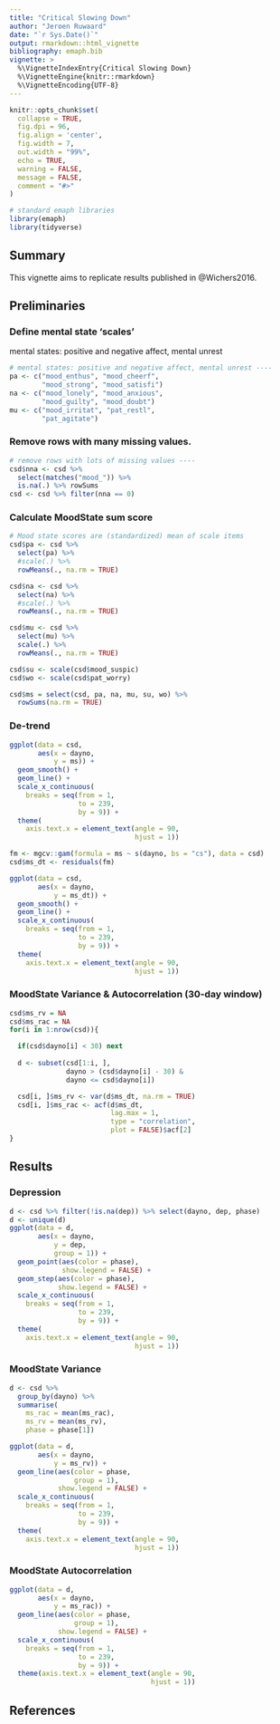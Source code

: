 ```yaml
---
title: "Critical Slowing Down"
author: "Jeroen Ruwaard"
date: "`r Sys.Date()`"
output: rmarkdown::html_vignette
bibliography: emaph.bib
vignette: >
  %\VignetteIndexEntry{Critical Slowing Down}
  %\VignetteEngine{knitr::rmarkdown}
  %\VignetteEncoding{UTF-8}
---
```


```r
knitr::opts_chunk$set(
  collapse = TRUE, 
  fig.dpi = 96, 
  fig.align = 'center', 
  fig.width = 7,
  out.width = "99%",
  echo = TRUE, 
  warning = FALSE, 
  message = FALSE,
  comment = "#>"
)

# standard emaph libraries
library(emaph)
library(tidyverse)
```


## Summary

This vignette aims to replicate results published in @Wichers2016.

## Preliminaries

### Define mental state 'scales'

mental states: positive and negative affect, mental unrest 

```r
# mental states: positive and negative affect, mental unrest ----
pa <- c("mood_enthus", "mood_cheerf", 
        "mood_strong", "mood_satisfi")
na <- c("mood_lonely", "mood_anxious", 
        "mood_guilty", "mood_doubt")
mu <- c("mood_irritat", "pat_restl", 
        "pat_agitate")
```


### Remove rows with many missing values.

```r
# remove rows with lots of missing values ----
csd$nna <- csd %>%
  select(matches("mood_")) %>%
  is.na(.) %>% rowSums
csd <- csd %>% filter(nna == 0)
```

### Calculate MoodState sum score

```r
# Mood state scores are (standardized) mean of scale items
csd$pa <- csd %>%
  select(pa) %>%
  #scale(.) %>%
  rowMeans(., na.rm = TRUE)

csd$na <- csd %>%
  select(na) %>%
  #scale(.) %>%
  rowMeans(., na.rm = TRUE)

csd$mu <- csd %>%
  select(mu) %>%
  scale(.) %>%
  rowMeans(., na.rm = TRUE)

csd$su <- scale(csd$mood_suspic)
csd$wo <- scale(csd$pat_worry)

csd$ms = select(csd, pa, na, mu, su, wo) %>%
  rowSums(na.rm = TRUE)
```

### De-trend

```r
ggplot(data = csd, 
       aes(x = dayno, 
           y = ms)) +
  geom_smooth() + 
  geom_line() + 
  scale_x_continuous(
    breaks = seq(from = 1, 
                 to = 239, 
                 by = 9)) +
  theme(
    axis.text.x = element_text(angle = 90, 
                               hjust = 1))
```


```r
fm <- mgcv::gam(formula = ms ~ s(dayno, bs = "cs"), data = csd)
csd$ms_dt <- residuals(fm)
```


```r
ggplot(data = csd, 
       aes(x = dayno, 
           y = ms_dt)) +
  geom_smooth() + 
  geom_line() + 
  scale_x_continuous(
    breaks = seq(from = 1, 
                 to = 239, 
                 by = 9)) +
  theme(
    axis.text.x = element_text(angle = 90, 
                               hjust = 1))
```


### MoodState Variance & Autocorrelation (30-day window)

```r
csd$ms_rv = NA
csd$ms_rac = NA
for(i in 1:nrow(csd)){

  if(csd$dayno[i] < 30) next
  
  d <- subset(csd[1:i, ], 
              dayno > (csd$dayno[i] - 30) & 
              dayno <= csd$dayno[i])

  csd[i, ]$ms_rv <- var(d$ms_dt, na.rm = TRUE)
  csd[i, ]$ms_rac <- acf(d$ms_dt,
                         lag.max = 1,
                         type = "correlation",
                         plot = FALSE)$acf[2]
}
```


## Results

### Depression

```r
d <- csd %>% filter(!is.na(dep)) %>% select(dayno, dep, phase)
d <- unique(d)
ggplot(data = d, 
       aes(x = dayno, 
           y = dep, 
           group = 1)) +
  geom_point(aes(color = phase), 
             show.legend = FALSE) + 
  geom_step(aes(color = phase), 
            show.legend = FALSE) + 
  scale_x_continuous(
    breaks = seq(from = 1, 
                 to = 239, 
                 by = 9)) +
  theme(
    axis.text.x = element_text(angle = 90, 
                               hjust = 1))
```


### MoodState Variance

```r
d <- csd %>%
  group_by(dayno) %>%
  summarise(
    ms_rac = mean(ms_rac),
    ms_rv = mean(ms_rv), 
    phase = phase[1])
```



```r
ggplot(data = d, 
       aes(x = dayno, 
           y = ms_rv)) +
  geom_line(aes(color = phase, 
                group = 1), 
            show.legend = FALSE) +
  scale_x_continuous(
    breaks = seq(from = 1, 
                 to = 239, 
                 by = 9)) +
  theme(
    axis.text.x = element_text(angle = 90, 
                               hjust = 1))
```


### MoodState Autocorrelation

```r
ggplot(data = d, 
       aes(x = dayno, 
           y = ms_rac)) +
  geom_line(aes(color = phase, 
                group = 1), 
            show.legend = FALSE) +
  scale_x_continuous(
    breaks = seq(from = 1, 
                 to = 239, 
                 by = 9)) +
  theme(axis.text.x = element_text(angle = 90, 
                                   hjust = 1))
```


## References



